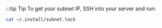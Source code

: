 :::tip Tip
To get your subnet IP, SSH into your server and run:

```bash
cat ~/.install/subnet.lock
```